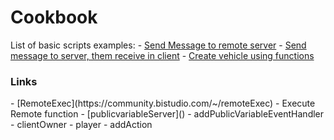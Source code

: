 = Cookbook =
List of basic scripts examples:
- [[Send Message to remote server]]
- [[Send message to server, them receive in client]]
- [[Create vehicle using functions]]

=== Links ===
- [RemoteExec](https://community.bistudio.com/~/remoteExec) - Execute Remote function
- [publicvariableServer]()
- addPublicVariableEventHandler
- clientOwner
- player
- addAction

